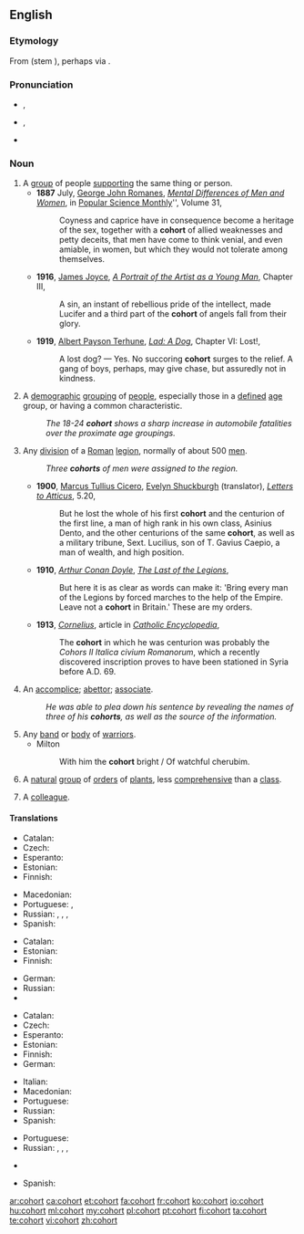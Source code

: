 {{was wotd|2011|September|1}}
==English==
{{wikipedia}}

===Etymology===
From {{etyl|la}} {{term|cohors|lang=la}} (stem {{term|cohort-|lang=la}}), perhaps via {{etyl|fro}} {{term|cohorte|lang=fro}}.

===Pronunciation===
* {{a|UK}} {{IPA|/ˈkəʊ.hɔː(ɹ)t/}}, {{X-SAMPA|/"k@U.h@U.hO:(r)t/}}
* {{a|US}} {{IPA|/ˈkoʊ̯.hɔɹt/}}, {{X-SAMPA|/"koU.hOrt/}}
* {{audio|en-us-cohort.ogg|Audio (US)}}

===Noun===
{{en-noun}}

# A [[group]] of people [[support]]ing the same thing or person.
#* '''1887''' July, [[w:George Romanes|George John Romanes]], ''[[s:Popular Science Monthly/Volume 31/July 1887/Mental Differences of Men and Women|Mental Differences of Men and Women]]'', in [[w:Popular Science Monthly|Popular Science Monthly]]'', Volume 31,
#*: Coyness and caprice have in consequence become a heritage of the sex, together with a '''cohort''' of allied weaknesses and petty deceits, that men have come to think venial, and even amiable, in women, but which they would not tolerate among themselves.
#* '''1916''', [[w:James Joyce|James Joyce]], ''[[s:A Portrait of the Artist as a Young Man/Chapter 3|A Portrait of the Artist as a Young Man]]'', Chapter III,
#*: A sin, an instant of rebellious pride of the intellect, made Lucifer and a third part of the '''cohort''' of angels fall from their glory.
#* '''1919''', [[w:Albert Payson Terhune|Albert Payson Terhune]], ''[[s:Lad, A Dog/Chapter VI|Lad: A Dog]]'', Chapter VI: Lost!,
#*: A lost dog? — Yes. No succoring '''cohort''' surges to the relief. A gang of boys, perhaps, may give chase, but assuredly not in kindness.
# {{statistics}} A [[demographic]] [[grouping]] of [[people]], especially those in a [[defined]] [[age]] group, or having a common characteristic.
#: ''The 18-24 '''cohort''' shows a sharp increase in automobile fatalities over the proximate age groupings.''
# {{military|history}} Any [[division]] of a [[Roman]] [[legion]], normally of about 500 [[men]].
#: ''Three '''cohorts''' of men were assigned to the region.''
#* '''1900''', [[w:Cicero|Marcus Tullius Cicero]], [[w:Evelyn Shirley Shuckburgh|Evelyn Shuckburgh]] (translator), ''[[s:Letters to Atticus/5.20|Letters to Atticus]]'', 5.20,
#*: But he lost the whole of his first '''cohort''' and the centurion of the first line, a man of high rank in his own class, Asinius Dento, and the other centurions of the same '''cohort''', as well as a military tribune, Sext. Lucilius, son of T. Gavius Caepio, a man of wealth, and high position.
#* '''1910''', ''[[w:Arthur Conan Doyle|Arthur Conan Doyle]]'', ''[[s:The Last of the Legions|The Last of the Legions]]'',
#*: But here it is as clear as words can make it: 'Bring every man of the Legions by forced marches to the help of the Empire. Leave not a '''cohort''' in Britain.' These are my orders.
#* '''1913''', ''[[s:Catholic Encyclopedia (1913)/Cornelius|Cornelius]]'', article in ''[[w:Catholic Encyclopedia|Catholic Encyclopedia]]'',
#*: The '''cohort''' in which he was centurion was probably the ''Cohors II Italica civium Romanorum'', which a recently discovered inscription proves to have been stationed in Syria before A.D. 69.
# An [[accomplice]]; [[abettor]]; [[associate]].
#: ''He was able to plea down his sentence by revealing the names of three of his '''cohorts''', as well as the source of the information.''
# Any [[band]] or [[body]] of [[warrior]]s.
#* Milton
#*: With him the '''cohort''' bright / Of watchful cherubim.
# {{botany}} A [[natural]] [[group]] of [[order]]s of [[plant]]s, less [[comprehensive]] than a [[class]].
# A [[colleague]].

{{rfex}}

====Translations====
{{trans-top|group of people supporting the same thing or person}}
* Catalan: {{t+|ca|cohort}}
* Czech: {{t-|cs|kohorta|f}}
* Esperanto: {{t-|eo|kohorto}}
* Estonian: {{t-|et|kohort}}
* Finnish: {{t+|fi|joukko}}
{{trans-mid}}
* Macedonian: {{t-|mk|истомисленици|m|p|tr=istomislénici}}
* Portuguese: {{t-|pt|seguidores|m|p}}, {{t-|pt|seguidoras|f|p}}
* Russian: {{t+|ru|коллектив|m|sc=Cyrl}}, {{t+|ru|группа|f|sc=Cyrl}}, {{t+|ru|компания|f|sc=Cyrl}}, {{t+|ru|когорта|f|sc=Cyrl}}
* Spanish: {{t+|es|seguidor|alt=seguidores|m|p}}
{{trans-bottom}}

{{trans-top|demographic grouping of people}}
* Catalan: {{t+|ca|cohort}}
* Estonian: {{t-|et|kohort}}
* Finnish: {{t+|fi|kohortti}}
{{trans-mid}}
* German: {{t+|de|Kohorte|f}}
* Russian: {{t+|ru|когорта|f|sc=Cyrl}}
* {{trreq|es}}
{{trans-bottom}}

{{trans-top|division of Roman legion}}
* Catalan: {{t+|ca|cohort}}
* Czech: {{t-|cs|kohorta|f}}
* Esperanto: {{t-|eo|kohorto}}
* Estonian: {{t-|et|kohort}}
* Finnish: {{t+|fi|kohortti}}
* German: {{t+|de|Kohorte|f}}
{{trans-mid}}
* Italian: {{t-|it|coorte}}
* Macedonian: {{t-|mk|кохорт|m|tr=kóhort}}
* Portuguese: {{t+|pt|coorte|f}}
* Russian: {{t+|ru|когорта|f|sc=Cyrl}}
* Spanish: {{t-|es|cohorte}}
{{trans-bottom}}

{{trans-top|an accomplice; abettor; associate}}
* Portuguese: {{t+|pt|cúmplice|c}}
* Russian: {{t+|ru|компаньон|m|tr=|sc=Cyrl}}, {{t+|ru|товарищ|m|sc=Cyrl}}, {{t+|ru|партнер|m|sc=Cyrl}}, {{t+|ru|пособник|m|sc=Cyrl}}
{{trans-mid}}
* {{trreq|es}}
{{trans-bottom}}

{{trans-top|A colleague}}
* Spanish: {{t-|es|cohorto|m}}
{{trans-mid}}
{{trans-bottom}}

[[ar:cohort]]
[[ca:cohort]]
[[et:cohort]]
[[fa:cohort]]
[[fr:cohort]]
[[ko:cohort]]
[[io:cohort]]
[[hu:cohort]]
[[ml:cohort]]
[[my:cohort]]
[[pl:cohort]]
[[pt:cohort]]
[[fi:cohort]]
[[ta:cohort]]
[[te:cohort]]
[[vi:cohort]]
[[zh:cohort]]